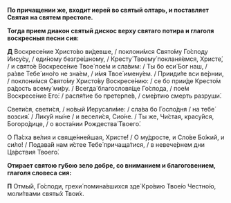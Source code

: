 **По причащении же, входит иерей во святый олтарь, и поставляет Святая на святем престоле.**

**Тогда прием диакон святый дискос верху святаго потира и глаголя воскресныя песни сия:**

**Д** Воскресе́ние Христо́во ви́девше, / поклони́мся Свято́му Го́споду Иису́су, / еди́ному безгре́шному, / Кресту́ Твоему́ покланя́емся, Христе́, / и свято́е Воскресе́ние Твое́ пое́м и сла́вим: / Ты бо еси́ Бог наш, / ра́зве Тебе́ ино́го не зна́ем, / и́мя Твое́ имену́ем. / Прииди́те вси ве́рнии, / поклони́мся Свято́му Христо́ву Воскресе́нию: / се бо прии́де Кресто́м ра́дость всему́ ми́ру. / Всегда́ благословя́ще Го́спода, / пое́м Воскресе́ние Его́: / распя́тие бо претерпе́в, / сме́ртию смерть разруши́.

Свети́ся, свети́ся, / но́вый Иерусали́ме: / сла́ва бо Госпо́дня / на тебе́ возсия́. / Лику́й ны́не / и весели́ся, Сио́не. / Ты же, Чи́стая, красу́йся, Богоро́дице, / о воста́нии Рождества́ Твоего́.

О Па́сха ве́лия и свяще́ннейшая, Христе́! / О му́дросте, и Сло́ве Бо́жий, и си́ло! / Подава́й нам и́стее Тебе́ причаща́тися, / в невече́рнем дни Ца́рствия Твоего́.

**Отирает святою гу́бою зело добре, со вниманием и благоговением, глаголя словеса сия:**

**П** Отмы́й, Го́споди, грехи́ помина́вшихся зде́ Кро́вию Твое́ю Честно́ю, моли́твами святы́х Твои́х.
